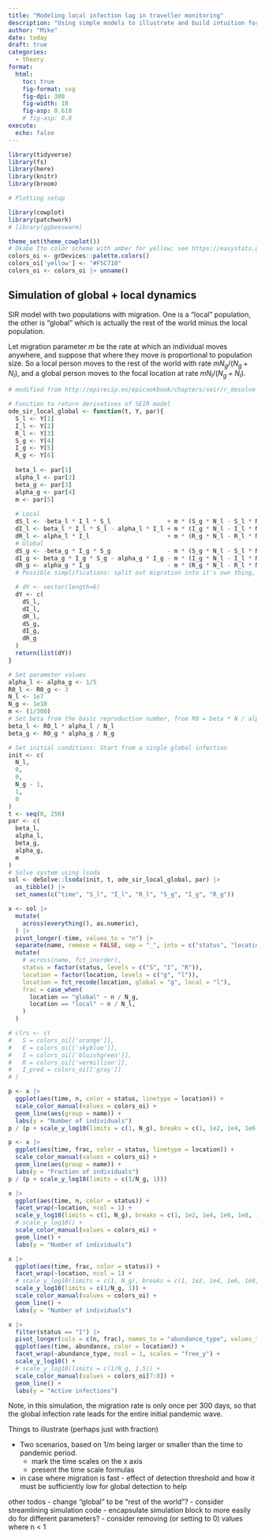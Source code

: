 ```yaml
---
title: "Modeling local infection lag in traveller monitoring"
description: "Using simple models to illustrate and build intuition for how the 'local infection lag' mechanism favors monitoring incoming air travellers versus the local community."
author: "Mike"
date: today
draft: true
categories: 
  - theory
format:
  html:
    toc: true
    fig-format: svg
    fig-dpi: 300
    fig-width: 10
    fig-asp: 0.618
    # fig-asp: 0.8
execute:
  echo: false
---
```


```r
library(tidyverse)
library(fs)
library(here)
library(knitr)
library(broom)

# Plotting setup

library(cowplot)
library(patchwork)
# library(ggbeeswarm)

theme_set(theme_cowplot())
# Okabe Ito color scheme with amber for yellow; see https://easystats.github.io/see/reference/scale_color_okabeito.html
colors_oi <- grDevices::palette.colors()  
colors_oi['yellow'] <- "#F5C710"
colors_oi <- colors_oi |> unname()
```

## Simulation of global + local dynamics

SIR model with two populations with migration. One is a "local" population, the other is "global" which is actually the rest of the world minus the local population.

Let migration parameter $m$ be the rate at which an individual moves anywhere, and suppose that where they move is proportional to population size. So a local person moves to the rest of the world with rate $m N_g / (N_g + N_l)$, and a global person moves to the focal location at rate $m N_l / (N_g + N_l)$. 


```r
# modified from http://epirecip.es/epicookbook/chapters/seir/r_desolve

# Function to return derivatives of SEIR model
ode_sir_local_global <- function(t, Y, par){
  S_l <- Y[1]
  I_l <- Y[2]
  R_l <- Y[3]
  S_g <- Y[4]
  I_g <- Y[5]
  R_g <- Y[6]
  
  beta_l <- par[1]
  alpha_l <- par[2]
  beta_g <- par[3]
  alpha_g <- par[4]
  m <- par[5]
  
  # Local
  dS_l <- -beta_l * I_l * S_l                + m * (S_g * N_l - S_l * N_g ) / (N_g + N_l)
  dI_l <- beta_l * I_l * S_l - alpha_l * I_l + m * (I_g * N_l - I_l * N_g ) / (N_g + N_l)
  dR_l <- alpha_l * I_l                      + m * (R_g * N_l - R_l * N_g ) / (N_g + N_l)
  # Global
  dS_g <- -beta_g * I_g * S_g                - m * (S_g * N_l - S_l * N_g ) / (N_g + N_l)
  dI_g <- beta_g * I_g * S_g - alpha_g * I_g - m * (I_g * N_l - I_l * N_g ) / (N_g + N_l)
  dR_g <- alpha_g * I_g                      - m * (R_g * N_l - R_l * N_g ) / (N_g + N_l)
  # Possible simplifications: split out migration into it's own thing, possibly using matrix multiplication? And/or since l and g components undergo same dynamics, could have a single function doing it.

  # dY <- vector(length=6)
  dY <- c(
    dS_l,
    dI_l,
    dR_l,
    dS_g,
    dI_g,
    dR_g
  )
  return(list(dY))
}

# Set parameter values
alpha_l <- alpha_g <- 1/5
R0_l <- R0_g <- 3
N_l <- 1e7
N_g <- 1e10
m <- (1/300)
# Set beta from the basic reproduction number, from R0 = beta * N / alpha
beta_l <- R0_l * alpha_l / N_l
beta_g <- R0_g * alpha_g / N_g

# Set initial conditions: Start from a single global infection
init <- c(
  N_l,
  0,
  0,
  N_g - 1,
  1,
  0
)
t <- seq(0, 250)
par <- c(
  beta_l,
  alpha_l,
  beta_g,
  alpha_g,
  m
)
# Solve system using lsoda
sol <- deSolve::lsoda(init, t, ode_sir_local_global, par) |>
  as_tibble() |>
  set_names(c("time", "S_l", "I_l", "R_l", "S_g", "I_g", "R_g"))

x <- sol |>
  mutate(
    across(everything(), as.numeric),
  ) |>
  pivot_longer(-time, values_to = "n") |>
  separate(name, remove = FALSE, sep = "_", into = c("status", "location")) |>
  mutate(
    # across(name, fct_inorder),
    status = factor(status, levels = c("S", "I", "R")),
    location = factor(location, levels = c("g", "l")),
    location = fct_recode(location, global = "g", local = "l"),
    frac = case_when(
      location == "global" ~ n / N_g,
      location == "local" ~ n / N_l,
    )
  )

# clrs <- c(
#   S = colors_oi[['orange']],
#   E = colors_oi[['skyblue']],
#   I = colors_oi[['bluishgreen']],
#   R = colors_oi[['vermillion']],
#   I_pred = colors_oi[['gray']] 
# )
```

```r
p <- x |>
  ggplot(aes(time, n, color = status, linetype = location)) +
  scale_color_manual(values = colors_oi) +
  geom_line(aes(group = name)) +
  labs(y = "Number of individuals")
p / (p + scale_y_log10(limits = c(1, N_g), breaks = c(1, 1e2, 1e4, 1e6, 1e8, 1e10)))
```

```r
p <- x |>
  ggplot(aes(time, frac, color = status, linetype = location)) +
  scale_color_manual(values = colors_oi) +
  geom_line(aes(group = name)) +
  labs(y = "Fraction of individuals")
p / (p + scale_y_log10(limits = c(1/N_g, 1)))
```

```r
x |>
  ggplot(aes(time, n, color = status)) +
  facet_wrap(~location, ncol = 1) +
  scale_y_log10(limits = c(1, N_g), breaks = c(1, 1e2, 1e4, 1e6, 1e8, 1e10)) +
  # scale_y_log10() +
  scale_color_manual(values = colors_oi) +
  geom_line() +
  labs(y = "Number of individuals")
```

```r
x |>
  ggplot(aes(time, frac, color = status)) +
  facet_wrap(~location, ncol = 1) +
  # scale_y_log10(limits = c(1, N_g), breaks = c(1, 1e2, 1e4, 1e6, 1e8, 1e10)) +
  scale_y_log10(limits = c(1/N_g, 1)) +
  scale_color_manual(values = colors_oi) +
  geom_line() +
  labs(y = "Number of individuals")
```

```r
x |>
  filter(status == "I") |>
  pivot_longer(cols = c(n, frac), names_to = "abundance_type", values_to = "abundance") |>
  ggplot(aes(time, abundance, color = location)) +
  facet_wrap(~abundance_type, ncol = 1, scales = "free_y") +
  scale_y_log10() +
  # scale_y_log10(limits = c(1/N_g, 1.5)) +
  scale_color_manual(values = colors_oi[7:8]) +
  geom_line() +
  labs(y = "Active infections")
```

Note, in this simulation, the migration rate is only once per 300 days, so that the global infection rate leads for the entire initial pandemic wave.

Things to illustrate (perhaps just with fraction)

- Two scenarios, based on $1/m$ being larger or smaller than the time to pandemic period.
  - mark the time scales on the x axis
  - present the time scale formulas
- in case where migration is fast - effect of detection threshold and how it must be sufficiently low for global detection to help

other todos
- change "global" to be "rest of the world"?
- consider streamlining simulation code
- encapsulate simulation block to more easily do for different parameters?
- consider removing (or setting to 0) values where n < 1

